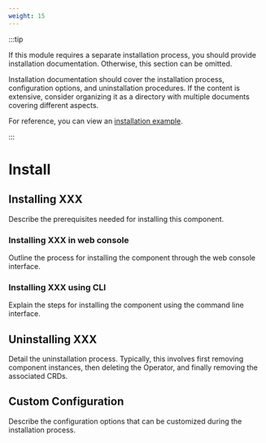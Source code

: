 ```yaml
---
weight: 15
---
```


:::tip

If this module requires a separate installation process, you should provide installation documentation. Otherwise, this section can be omitted.

Installation documentation should cover the installation process, configuration options, and uninstallation procedures. If the content is extensive, consider organizing it as a directory with multiple documents covering different aspects.

For reference, you can view an [installation example](https://product-doc-guide.alauda.cn/template/installation/example.html).

:::

# Install

## Installing XXX

Describe the prerequisites needed for installing this component.

### Installing XXX in web console

Outline the process for installing the component through the web console interface.

### Installing XXX using CLI

Explain the steps for installing the component using the command line interface.

## Uninstalling XXX

Detail the uninstallation process. Typically, this involves first removing component instances, then deleting the Operator, and finally removing the associated CRDs.

## Custom Configuration

Describe the configuration options that can be customized during the installation process.

